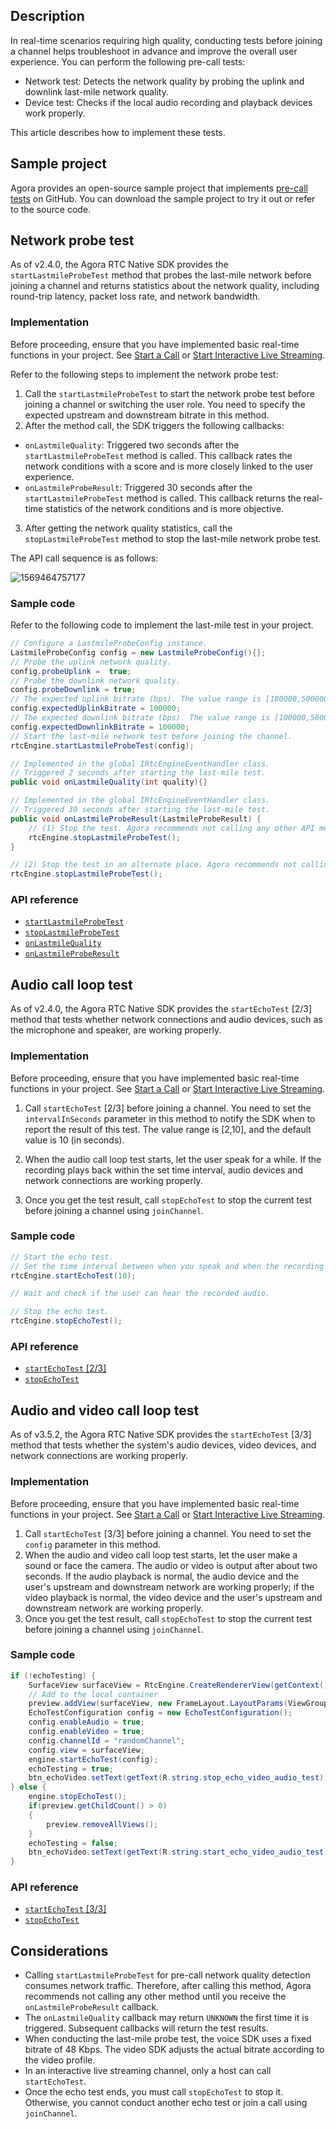 <PlatformWrapper platform="android">

## Description

In real-time scenarios requiring high quality, conducting tests before joining a channel helps troubleshoot in advance and improve the overall user experience. You can perform the following pre-call tests:

- Network test: Detects the network quality by probing the uplink and downlink last-mile network quality.
- Device test: Checks if the local audio recording and playback devices work properly.

This article describes how to implement these tests.

## Sample project

Agora provides an open-source sample project that implements [pre-call tests](https://github.com/AgoraIO/API-Examples/blob/legacy/Android/APIExample/app/src/main/java/io/agora/api/example/examples/advanced/PreCallTest.java) on GitHub. You can download the sample project to try it out or refer to the source code.

## Network probe test

As of v2.4.0, the Agora RTC Native SDK provides the `startLastmileProbeTest` method that probes the last-mile network before joining a channel and returns statistics about the network quality, including round-trip latency, packet loss rate, and network bandwidth.

### Implementation

Before proceeding, ensure that you have implemented basic real-time functions in your project. See [Start a Call](/3.x/video-calling/quickstart-guide/get-started-sdk) or [Start Interactive Live Streaming](../quickstart-guide/start-video-streaming).

Refer to the following steps to implement the network probe test:

1. Call the `startLastmileProbeTest` to start the network probe test before joining a channel or switching the user role. You need to specify the expected upstream and downstream bitrate in this method.
2.  After the method call, the SDK triggers the following callbacks:
- `onLastmileQuality`: Triggered two seconds after the `startLastmileProbeTest` method is called. This callback rates the network conditions with a score and is more closely linked to the user experience.
- `onLastmileProbeResult`: Triggered 30 seconds after the `startLastmileProbeTest` method is called. This callback returns the real-time statistics of the network conditions and is more objective.
3. After getting the network quality statistics, call the `stopLastmileProbeTest` method to stop the last-mile network probe test.

The API call sequence is as follows:

![1569464757177](https://web-cdn.agora.io/docs-files/1569464757177)

### Sample code

Refer to the following code to implement the last-mile test in your project.

```java
// Configure a LastmileProbeConfig instance.
LastmileProbeConfig config = new LastmileProbeConfig(){};
// Probe the uplink network quality.
config.probeUplink =  true;
// Probe the downlink network quality.
config.probeDownlink = true;
// The expected uplink bitrate (bps). The value range is [100000,5000000].
config.expectedUplinkBitrate = 100000;
// The expected downlink bitrate (bps). The value range is [100000,5000000].
config.expectedDownlinkBitrate = 100000;
// Start the last-mile network test before joining the channel.
rtcEngine.startLastmileProbeTest(config);

// Implemented in the global IRtcEngineEventHandler class.
// Triggered 2 seconds after starting the last-mile test.
public void onLastmileQuality(int quality){}

// Implemented in the global IRtcEngineEventHandler class.
// Triggered 30 seconds after starting the last-mile test.
public void onLastmileProbeResult(LastmileProbeResult) {
	// (1) Stop the test. Agora recommends not calling any other API method before the test ends.
	rtcEngine.stopLastmileProbeTest();
}

// (2) Stop the test in an alternate place. Agora recommends not calling any other API method before the test ends.
rtcEngine.stopLastmileProbeTest();
```


### API reference

- [`startLastmileProbeTest`](https://api-ref.agora.io/en/video-sdk/android/3.x/classio_1_1agora_1_1rtc_1_1_rtc_engine.html#a81c6541685b1c4437d9779a095a0f871)
- [`stopLastmileProbeTest`](https://api-ref.agora.io/en/video-sdk/android/3.x/classio_1_1agora_1_1rtc_1_1_rtc_engine.html#ae21243b8da8bda9ee5f3a00621cbf959)
- [`onLastmileQuality`](https://api-ref.agora.io/en/video-sdk/android/3.x/classio_1_1agora_1_1rtc_1_1_i_rtc_engine_event_handler.html#a2887941e3c105c21309bd2643372e7f5)
- [`onLastmileProbeResult`](https://api-ref.agora.io/en/video-sdk/android/3.x/classio_1_1agora_1_1rtc_1_1_i_rtc_engine_event_handler.html#ad74a9120325bfeccdec4af4611110281)

## Audio call loop test

As of v2.4.0, the Agora RTC Native SDK provides the `startEchoTest` [2/3] method that tests whether network connections and audio devices, such as the microphone and speaker, are working properly.

### Implementation

Before proceeding, ensure that you have implemented basic real-time functions in your project. See [Start a Call](/3.x/video-calling/quickstart-guide/get-started-sdk) or [Start Interactive Live Streaming](../quickstart-guide/start-video-streaming).

1. Call `startEchoTest` [2/3] before joining a channel. You need to set the `intervalInSeconds` parameter in this method to notify the SDK when to report the result of this test. The value range is [2,10], and the default value is 10 (in seconds).

2. When the audio call loop test starts, let the user speak for a while. If the recording plays back within the set time interval, audio devices and network connections are working properly.

3. Once you get the test result, call `stopEchoTest` to stop the current test before joining a channel using `joinChannel`.

### Sample code

```java
// Start the echo test.
// Set the time interval between when you speak and when the recording plays back as 10 seconds.
rtcEngine.startEchoTest(10);

// Wait and check if the user can hear the recorded audio.

// Stop the echo test.
rtcEngine.stopEchoTest();
```

### API reference

- [`startEchoTest` [2/3]](https://api-ref.agora.io/en/video-sdk/android/3.x/classio_1_1agora_1_1rtc_1_1_rtc_engine.html#a712bb50be350186d097f4deed8e1aa37)
- [`stopEchoTest`](https://api-ref.agora.io/en/video-sdk/android/3.x/classio_1_1agora_1_1rtc_1_1_rtc_engine.html#a01b8067275003c011f6d81bb41ee0fe1)

## Audio and video call loop test

As of v3.5.2, the Agora RTC Native SDK provides the `startEchoTest` [3/3] method that tests whether the system's audio devices, video devices, and network connections are working properly.

### Implementation

Before proceeding, ensure that you have implemented basic real-time functions in your project. See [Start a Call](/3.x/video-calling/quickstart-guide/get-started-sdk) or [Start Interactive Live Streaming](../quickstart-guide/start-video-streaming).

1. Call `startEchoTest` [3/3] before joining a channel. You need to set the `config` parameter in this method.
2. When the audio and video call loop test starts, let the user make a sound or face the camera. The audio or video is output after about two seconds. If the audio playback is normal, the audio device and the user's upstream and downstream network are working properly; if the video playback is normal, the video device and the user's upstream and downstream network are working properly.
3. Once you get the test result, call `stopEchoTest` to stop the current test before joining a channel using `joinChannel`.

### Sample code

```java
if (!echoTesting) {
    SurfaceView surfaceView = RtcEngine.CreateRendererView(getContext());
    // Add to the local container
    preview.addView(surfaceView, new FrameLayout.LayoutParams(ViewGroup.LayoutParams.MATCH_PARENT, ViewGroup.LayoutParams.MATCH_PARENT));
    EchoTestConfiguration config = new EchoTestConfiguration();
    config.enableAudio = true;
    config.enableVideo = true;
    config.channelId = "randomChannel";
    config.view = surfaceView;
    engine.startEchoTest(config);
    echoTesting = true;
    btn_echoVideo.setText(getText(R.string.stop_echo_video_audio_test));
} else {
    engine.stopEchoTest();
    if(preview.getChildCount() > 0)
    {
        preview.removeAllViews();
    }
    echoTesting = false;
    btn_echoVideo.setText(getText(R.string.start_echo_video_audio_test));
}
```

### API reference

- [`startEchoTest` [3/3]](https://api-ref.agora.io/en/video-sdk/android/3.x/classio_1_1agora_1_1rtc_1_1_rtc_engine.html#ae4b2638c90a721749abdd9513260e51c)
- [`stopEchoTest`](https://api-ref.agora.io/en/video-sdk/android/3.x/classio_1_1agora_1_1rtc_1_1_rtc_engine.html#a01b8067275003c011f6d81bb41ee0fe1)

## Considerations

- Calling `startLastmileProbeTest` for pre-call network quality detection consumes network traffic. Therefore, after calling this method, Agora recommends not calling any other method until you receive the `onLastmileProbeResult` callback.
- The `onLastmileQuality` callback may return `UNKNOWN` the first time it is triggered. Subsequent callbacks will return the test results.
- When conducting the last-mile probe test, the voice SDK uses a fixed bitrate of 48 Kbps. The video SDK adjusts the actual bitrate according to the video profile.
- In an interactive live streaming channel, only a host can call `startEchoTest`.
- Once the echo test ends, you must call `stopEchoTest` to stop it. Otherwise, you cannot conduct another echo test or join a call using `joinChannel`.

</PlatformWrapper>